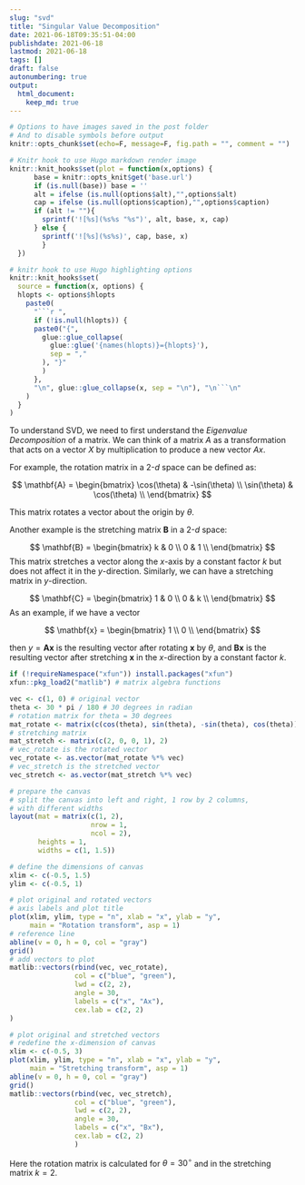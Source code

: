 ```yaml
---
slug: "svd"
title: "Singular Value Decomposition"
date: 2021-06-18T09:35:51-04:00 
publishdate: 2021-06-18
lastmod: 2021-06-18
tags: []
draft: false
autonumbering: true
output: 
  html_document:
    keep_md: true
---
```


```r
# Options to have images saved in the post folder
# And to disable symbols before output
knitr::opts_chunk$set(echo=F, message=F, fig.path = "", comment = "")

# Knitr hook to use Hugo markdown render image
knitr::knit_hooks$set(plot = function(x,options) {
      base = knitr::opts_knit$get('base.url')
      if (is.null(base)) base = ''
      alt = ifelse (is.null(options$alt),"",options$alt)
      cap = ifelse (is.null(options$caption),"",options$caption)
      if (alt != ""){
        sprintf('![%s](%s%s "%s")', alt, base, x, cap)
      } else {
        sprintf('![%s](%s%s)', cap, base, x)  
        }
  })

# knitr hook to use Hugo highlighting options
knitr::knit_hooks$set(
  source = function(x, options) {
  hlopts <- options$hlopts
    paste0(
      "```r ",
      if (!is.null(hlopts)) {
      paste0("{",
        glue::glue_collapse(
          glue::glue('{names(hlopts)}={hlopts}'),
          sep = ","
        ), "}"
        )
      },
      "\n", glue::glue_collapse(x, sep = "\n"), "\n```\n"
    )
  }
)
```

To understand SVD, we need to first understand the *Eigenvalue Decomposition* of a matrix.
We can think of a matrix $A$ as a transformation that acts on a vector $X$ 
by multiplication to produce a new vector $Ax$. 

For example, the rotation matrix in a 2-$d$ space can be defined as:

$$
\mathbf{A} = 
\begin{bmatrix}
  \cos(\theta) & -\sin(\theta) \\
  \sin(\theta) & \cos(\theta) \\
\end{bmatrix}
$$ 

This matrix rotates a vector about the origin by $\theta$. 

Another example is the stretching matrix $\mathbf{B}$ in a 2-$d$ space: 

$$
\mathbf{B} = 
\begin{bmatrix}
  k & 0  \\
  0 & 1  \\
\end{bmatrix}
$$ 
This matrix stretches a vector along the $x$-axis by a constant factor $k$ 
but does not affect it in the $y$-direction. 
Similarly, we can have a stretching matrix in $y$-direction.

$$
\mathbf{C} = 
\begin{bmatrix}
  1 & 0  \\
  0 & k  \\
\end{bmatrix}
$$ 
As an example, if we have a vector

$$
\mathbf{x} = 
\begin{bmatrix}
  1 \\
  0 \\
\end{bmatrix}
$$ 

then $y = \mathbf{A}\mathbf{x}$ is the resulting vector 
after rotating $\mathbf{x}$ by $\theta$, 
and $\mathbf{B}\mathbf{x}$ is the resulting vector 
after stretching $\mathbf{x}$ in the $x$-direction by a constant factor $k$.

```r
if (!requireNamespace("xfun")) install.packages("xfun")
xfun::pkg_load2("matlib") # matrix algebra functions
```

<!-- Thu, 2021-06-24T11:17:29-0400 -->
<!-- Not sure how to adjust the size of figures -->

```r
vec <- c(1, 0) # original vector
theta <- 30 * pi / 180 # 30 degrees in radian
# rotation matrix for theta = 30 degrees
mat_rotate <- matrix(c(cos(theta), sin(theta), -sin(theta), cos(theta)), 2)
# stretching matrix
mat_stretch <- matrix(c(2, 0, 0, 1), 2)
# vec_rotate is the rotated vector
vec_rotate <- as.vector(mat_rotate %*% vec)
# vec_stretch is the stretched vector
vec_stretch <- as.vector(mat_stretch %*% vec)

# prepare the canvas
# split the canvas into left and right, 1 row by 2 columns,
# with different widths
layout(mat = matrix(c(1, 2),
                    nrow = 1,
                    ncol = 2),
       heights = 1,
       widths = c(1, 1.5))

# define the dimensions of canvas
xlim <- c(-0.5, 1.5)
ylim <- c(-0.5, 1)

# plot original and rotated vectors
# axis labels and plot title
plot(xlim, ylim, type = "n", xlab = "x", ylab = "y",
     main = "Rotation transform", asp = 1)
# reference line
abline(v = 0, h = 0, col = "gray")
grid()
# add vectors to plot
matlib::vectors(rbind(vec, vec_rotate),
                col = c("blue", "green"),
                lwd = c(2, 2),
                angle = 30,
                labels = c("x", "Ax"),
                cex.lab = c(2, 2)
)

# plot original and stretched vectors
# redefine the x-dimension of canvas
xlim <- c(-0.5, 3)
plot(xlim, ylim, type = "n", xlab = "x", ylab = "y",
     main = "Stretching transform", asp = 1)
abline(v = 0, h = 0, col = "gray")
grid()
matlib::vectors(rbind(vec, vec_stretch),
                col = c("blue", "green"),
                lwd = c(2, 2),
                angle = 30,
                labels = c("x", "Bx"),
                cex.lab = c(2, 2)
                )
```

Here the rotation matrix is calculated for $\theta = 30^{\circ}$ 
and in the stretching matrix $k = 2$. 
